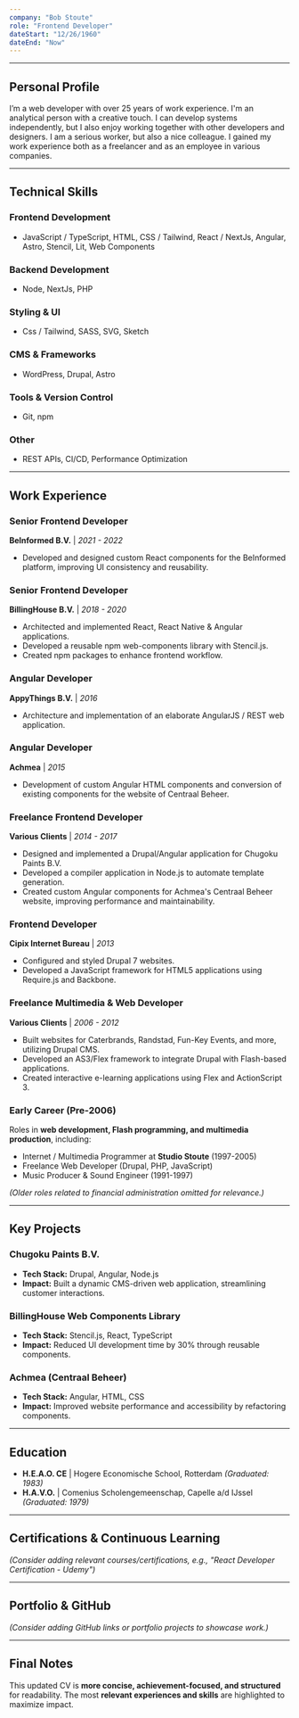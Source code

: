 ```yaml
---
company: "Bob Stoute"
role: "Frontend Developer"
dateStart: "12/26/1960"
dateEnd: "Now"
---
```


[//]: # (# **Bob Stoute**)
[//]: # (Frontend / JavaScript Developer)
[//]: # (Rotterdam, The Netherlands)
[//]: # (Email: [stoute.bob@gmail.com]&#40;mailto:stoute.bob@gmail.com&#41;)

---

## **Personal Profile**
I’m a web developer with over 25 years of work experience.
I'm an analytical person with a creative touch. I can develop systems independently, but I also enjoy working together with other developers and designers.
I am a serious worker, but also a nice colleague. I gained my work experience both as a freelancer and as an employee in various companies.

---

## **Technical Skills**

### **Frontend Development**
- JavaScript / TypeScript, HTML, CSS / Tailwind, React / NextJs, Angular, Astro, Stencil, Lit, Web Components

### **Backend Development**
- Node, NextJs, PHP

### **Styling & UI**
- Css / Tailwind, SASS, SVG, Sketch

### **CMS & Frameworks**
- WordPress, Drupal, Astro

### **Tools & Version Control**
- Git, npm

### **Other**
- REST APIs, CI/CD, Performance Optimization

---

## **Work Experience**

### **Senior Frontend Developer**
**BeInformed B.V.** | *2021 - 2022*
- Developed and designed custom React components for the BeInformed platform, improving UI consistency and reusability.

### **Senior Frontend Developer**
**BillingHouse B.V.** | *2018 - 2020*
- Architected and implemented React, React Native & Angular applications.
- Developed a reusable npm web-components library with Stencil.js.
- Created npm packages to enhance frontend workflow.

### **Angular Developer**
**AppyThings B.V.** | *2016*
- Architecture and implementation of an elaborate AngularJS / REST web application.

### **Angular Developer**
**Achmea** | *2015*
- Development of custom Angular HTML components and conversion of existing components for the website of Centraal Beheer.

### **Freelance Frontend Developer**
**Various Clients** | *2014 - 2017*
- Designed and implemented a Drupal/Angular application for Chugoku Paints B.V.
- Developed a compiler application in Node.js to automate template generation.
- Created custom Angular components for Achmea's Centraal Beheer website, improving performance and maintainability.

### **Frontend Developer**
**Cipix Internet Bureau** | *2013*
- Configured and styled Drupal 7 websites.
- Developed a JavaScript framework for HTML5 applications using Require.js and Backbone.

### **Freelance Multimedia & Web Developer**
**Various Clients** | *2006 - 2012*
- Built websites for Caterbrands, Randstad, Fun-Key Events, and more, utilizing Drupal CMS.
- Developed an AS3/Flex framework to integrate Drupal with Flash-based applications.
- Created interactive e-learning applications using Flex and ActionScript 3.

### **Early Career (Pre-2006)**
Roles in **web development, Flash programming, and multimedia production**, including:
- Internet / Multimedia Programmer at **Studio Stoute** (1997-2005)
- Freelance Web Developer (Drupal, PHP, JavaScript)
- Music Producer & Sound Engineer (1991-1997)

*(Older roles related to financial administration omitted for relevance.)*

---

## **Key Projects**

### **Chugoku Paints B.V.**
- **Tech Stack:** Drupal, Angular, Node.js
- **Impact:** Built a dynamic CMS-driven web application, streamlining customer interactions.

### **BillingHouse Web Components Library**
- **Tech Stack:** Stencil.js, React, TypeScript
- **Impact:** Reduced UI development time by 30% through reusable components.

### **Achmea (Centraal Beheer)**
- **Tech Stack:** Angular, HTML, CSS
- **Impact:** Improved website performance and accessibility by refactoring components.

---

## **Education**

- **H.E.A.O. CE** | Hogere Economische School, Rotterdam *(Graduated: 1983)*
- **H.A.V.O.** | Comenius Scholengemeenschap, Capelle a/d IJssel *(Graduated: 1979)*

---

## **Certifications & Continuous Learning**
*(Consider adding relevant courses/certifications, e.g., "React Developer Certification - Udemy")*

---

## **Portfolio & GitHub**
*(Consider adding GitHub links or portfolio projects to showcase work.)*

---

## **Final Notes**
This updated CV is **more concise, achievement-focused, and structured** for readability. The most **relevant experiences and skills** are highlighted to maximize impact.

